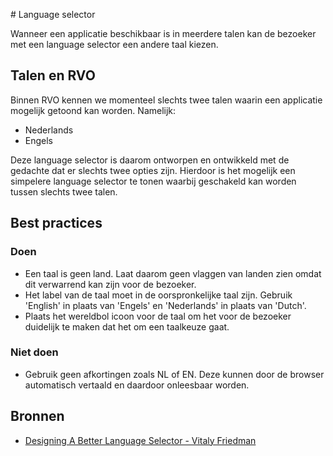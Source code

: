 <!--
@license EUPL-1.2
Copyright (c) 2021 Community for NL Design System
-->


<Meta title="CSS Components/Language selector" />

<Description># Language selector</Description>

Wanneer een applicatie beschikbaar is in meerdere talen kan de bezoeker met een language selector een andere taal kiezen.

## Talen en RVO

Binnen RVO kennen we momenteel slechts twee talen waarin een applicatie mogelijk getoond kan worden. Namelijk:

- Nederlands
- Engels

Deze language selector is daarom ontworpen en ontwikkeld met de gedachte dat er slechts twee opties zijn. Hierdoor is het mogelijk een simpelere language selector te tonen waarbij geschakeld kan worden tussen slechts twee talen.

## Best practices

### Doen

- Een taal is geen land. Laat daarom geen vlaggen van landen zien omdat dit verwarrend kan zijn voor de bezoeker.
- Het label van de taal moet in de oorspronkelijke taal zijn. Gebruik 'English' in plaats van 'Engels' en 'Nederlands' in plaats van 'Dutch'.
- Plaats het wereldbol icoon voor de taal om het voor de bezoeker duidelijk te maken dat het om een taalkeuze gaat.

### Niet doen

- Gebruik geen afkortingen zoals NL of EN. Deze kunnen door de browser automatisch vertaald en daardoor onleesbaar worden.

## Bronnen

- [Designing A Better Language Selector - Vitaly Friedman ](https://web.archive.org/web/20220519171055/https://www.smashingmagazine.com/2022/05/designing-better-language-selector/)
